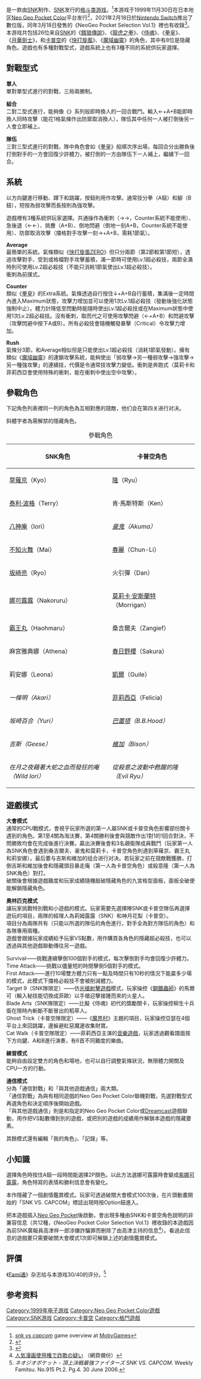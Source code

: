 {{NoteTA
| G1=Games
}}

{{vgname|SNK对卡普空 千年之战|ja=頂上決戦最強ファイターズSNK VS. CAPCOM|en=SNK vs. Capcom: The Match of the Millennium|aka=最终决战最强斗士：SNK vs. 卡普空}}是一款由[[SNK|SNK]]制作、[[SNK|SNK]]发行的[[格斗类游戏|格斗类游戏]]。<ref name="mobygames">[http://www.mobygames.com/game/neo-geo-pocket-color/snk-vs-capcom-the-match-of-the-millennium ''snk vs capcom''] {{Wayback|url=http://www.mobygames.com/game/neo-geo-pocket-color/snk-vs-capcom-the-match-of-the-millennium |date=20151123084209 }} game overview at [[MobyGames|MobyGames]]</ref>本游戏于1999年11月30日在日本地区[[Neo_Geo_Pocket_Color|Neo Geo Pocket Color]]平台发行<ref name="gamefaqs">{{cite web| url = http://www.gamefaqs.com/ngpc/198682-snk-vs-capcom-match-of-the-millennium/data| title = Release information| publisher = [[GameFAQs|GameFAQs]]| date = | accessdate = 2015-11-19| archive-date = 2015-11-23| archive-url = https://web.archive.org/web/20151123094010/http://www.gamefaqs.com/ngpc/198682-snk-vs-capcom-match-of-the-millennium/data| dead-url = no}}</ref>，2021年2月18日於[[Nintendo_Switch|Nintendo Switch]]推出了數位版，同年3月18日發售的《NeoGeo Pocket Selection Vol.1》裡也有收錄<ref>{{Cite web |url=https://www.snk-corp.co.jp/zh/games/ngpcs-vol1/ |title=NeoGeo Pocket Color Selection官方網頁 |access-date=2021-11-21 |archive-date=2021-11-21 |archive-url=https://web.archive.org/web/20211121032459/https://www.snk-corp.co.jp/zh/games/ngpcs-vol1/ |dead-url=no }}</ref>。本游戏共包括26位来自[[SNK|SNK]]的《[[餓狼傳說系列|餓狼傳說]]》、《[[龍虎之拳|龍虎之拳]]》、《[[侍魂系列|侍魂]]》、《[[拳皇系列|拳皇]]》、
《[[月華劍士|月華劍士]]》，和[[卡普空|卡普空]]的《[[快打旋風系列_(格鬥遊戲)|快打旋風]]》、《[[魔域幽靈系列|魔域幽靈]]》的角色，其中有8位是隐藏角色。遊戲也有多種對戰型式，遊戲系統上也有3種不同的系統供玩家選擇。

== 對戰型式 ==

'''單人'''<br>
單對單型式進行的對戰，三局兩勝制。

'''組合'''<br>
二對二型式進行，能夠像《{{link-ja|漫威vs卡普空|VS.シリーズ}}》系列般即時換人的一回合戰鬥。輸入←+A+B能即時換人同時攻擊（能花1格氣條作出防禦取消換人），隊伍其中任何一人被打倒後另一人會立即補上。

'''隊伍'''<br>
三對三型式進行的對戰，隊中角色會如《[[拳皇|拳皇]]》般順次序出場，每回合分出勝負後打倒對手的一方會回復少許體力，被打倒的一方由隊伍下一人補上，繼續下一回合。

== 系統 ==

以方向鍵進行移動、蹲下和跳躍，按鈕則用作攻擊。通常技分拳（A鈕）和腳（B鈕），短按為弱攻擊而長按則為強攻擊。

遊戲裡有3種系統供玩家選擇。共通操作為衝刺（→→，Counter系統不能使用）、急後退（←←）、挑釁（A+B）、倒地閃避（倒地一刻A+B，Counter系統不能使用）、防禦取消攻擊（擋格對手攻擊一刻→+A+B，需耗1節氣）。

'''Average'''<br>
最簡單的系統。氣條類似《[[快打旋風ZERO|快打旋風ZERO]]》但只分兩節（第2節較第1節短），透過攻擊對手、受到或格檔對手攻擊蓄積，滿一節時可使用Lv.1超必殺技，兩節全滿時則可使用Lv.2超必殺技（不能只消耗1節氣使出Lv.1超必殺技）。<br>衝刺為前撲式。

'''Counter'''<br>
類似《[[拳皇|拳皇]]》的Extra系統。氣條透過自行按住↓+A+B自行蓄積，集滿後一定時間內進入Maximum狀態，攻擊力增加並可以使用1次Lv.1超必殺技（發動後強化狀態強制中止）。體力計降低至閃動時能隨時使出Lv.1超必殺技或在Maximum狀態中使用1次Lv.2超必殺技。沒有衝刺，取而代之可使用攻擊閃避（←+A+B）和閃避攻擊（攻擊閃避中按下A或B）。所有必殺技會隨機觸發暴擊（Critical）令攻擊力增加。

'''Rush'''<br>
氣條分3節，和Average相似但是只能使出Lv.1超必殺技（消耗1節氣發動）。擁有類似《[[魔域幽靈|魔域幽靈]]》的連鎖攻擊系統，能夠使出「弱攻擊→另一種弱攻擊→強攻擊→另一種強攻擊」的連續技，代價是令通常技攻擊力變低。衝刺是奔跑式（莫莉卡和菲莉西亞會使用特殊的衝刺，能在衝刺中使出空中攻擊）。

== 參戰角色 ==

下記角色列表裡同一列的角色為互相對應的競敵，他们会在第四关进行对决。

斜體字者為需解禁的隱藏角色。

{| class="wikitable"
|+ 參戰角色
!SNK角色!!卡普空角色
|-
|[[草薙京|草薙京]]（Kyo）||[[隆|隆]]（Ryu）
|-
|[[泰瑞·柏格|泰利·波格]]（Terry）||肯·馬斯特斯（Ken）
|-
|[[八神庵|八神庵]]（Iori）||''[[豪鬼|豪鬼]]（Akuma）''
|-
|[[不知火舞|不知火舞]]（Mai）||[[春麗|春麗]]（Chun-Li）
|-
|[[坂崎亮|坂崎亮]]（Ryo）||火引彈（Dan）
|-
|[[娜可露露|娜可露露]]（Nakoruru）||[[莫莉卡·安斯蘭特|莫莉卡·安斯蘭特]]（Morrigan）
|-
|[[霸王丸|霸王丸]]（Haohmaru）||桑吉爾夫（Zangief）
|-
|麻宮雅典娜（Athena）||[[春日野櫻|春日野櫻]]（Sakura）
|-
|莉安娜（Leona）||[[凱爾|凱爾]]（Guile）
|-
|''一條明（Akari）''||[[菲莉西亞|菲莉西亞]]（Felicia)
|-
|''坂崎百合（Yuri）''||''[[巴蕾塔|巴蕾塔]]（B.B.Hood）''
|-
|''吉斯（Geese）''||''[[維加|維加]]（Bison）''
|-
|''在月之夜藉著大蛇之血而發狂的庵（Wild Iori）''||''從殺意之波動中甦醒的隆（Evil Ryu）''
|}

== 遊戲模式 ==

'''大會模式'''<br>
通常的CPU戰模式，會視乎玩家所選的第一人屬SNK或卡普空角色影響部份關卡遇到的角色。第1至4關為淘汰賽，第4關勝利後會與競敵作出1對1的1回合對決，不問勝敗均會在完成後進行決賽。贏出決賽後會和3名親衛隊成員戰鬥（玩家第一人為SNK角色會遇到桑吉爾夫、豪鬼和莫莉卡，卡普空角色則遇到草薙京、霸王丸和莉安娜）。最后要与吉斯和維加的组合进行对决。若玩家之前在競敵戰獲勝，打倒吉斯和維加後會和隱藏頭目暴走庵（第一人為卡普空角色）或殺意隆（第一人為SNK角色）對打。<br>破關後會根據遊戲難度和玩家成績隨機敲破隱藏角色的九宮格型面板，面板全破便能解鎖隱藏角色。

'''奧林匹克模式'''<br>
讓玩家挑戰特別戰和小遊戲的模式。玩家需要先選擇陣SNK或卡普空隊伍再選擇遊玩的項目，兩隊的經理人為莉姆露露（SNK）和神月花梨（卡普空）。<br>
項目分為兩隊共有（只能以所選的隊伍的角色進行，對手全為對方隊伍的角色）和各隊專用兩種。<br>
遊戲會跟據玩家成績給予玩家VS點數，用作購買各角色的隱藏超必殺技，也可以透過與其他遊戲聯動傳往另一遊戲。

Survival——挑戰連續擊倒100個對手的模式，每次擊倒對手均會回復少許體力。<br>
Time Attack——挑戰以儘量短的時間擊倒5個對手的模式。<br>
First Attack——進行10場雙方體力只有一點及時間只有10秒的情況下能贏多少場的模式，此模式下擋格必殺技不會被削減體力。<br>
Target 9（SNK隊限定）——仿[[光槍射擊遊戲|光槍射擊遊戲]]模式，玩家操控《[[鋼鐵蟲師|鋼鐵蟲師]]》的馬爾可（輸入秘技能切換成菲歐）以手槍迎擊接踵而來的火星人。<br>
Blade Arts（SNK隊限定）——比擬《侍魂》初代的獎勵關卡，玩家操控柳生十兵衛在限時內斬斷不斷冒出的稻草人。<br>
Ghost Trick（卡普空隊限定）——《[[魔界村|魔界村]]》主題的項目，玩家操控亞瑟在4個平台上來回跳躍，邊躲避紅惡魔邊收集財寶。<br>
Cat Walk（卡普空隊限定）——菲莉西亞主演的[[音樂遊戲|音樂遊戲]]，玩家透過觀看譜面按下方向鍵、A和B進行演奏，有6首不同難度的樂曲。

'''練習模式'''<br>
能夠自由設定雙方的角色和場地，也可以自行調整氣條狀況，無限體力開關及CPU一方的行動。

'''通信模式'''<br>
分為「通信對戰」和「與其他遊戲通信」兩大類。<br>
「通信對戰」為與有相同遊戲的Neo Geo Pocket Color聯機對戰，先選對戰型式再選角色和決定順序後開始遊戲。<br>
「與其他遊戲通信」則是和指定的Neo Geo Pocket Color或[[Dreamcast|Dreamcast]]遊戲聯動，用作把VS點數傳到別的遊戲，或把別的遊戲的成績用作解鎖本遊戲的隱藏要素。

其餘模式還有編輯「我的角色」、「記錄」等。

== 小知識 ==

選擇角色時按住A鈕一段時間能選擇2P顏色。以此方法選娜可露露時會變成[[娜可露露#紫娜可露露|紫娜可露露]]，角色特寫的表情和勝利信息會有變化。

本作隱藏了一個劇情鑑賞模式。玩家可透過破關大會模式100次後，在片頭動畫開始的「SNK VS. CAPCOM」標誌出現時按Option鈕進入。

把本遊戲插入[[Neo_Geo_Pocket|Neo Geo Pocket]]後啟動，會出現多種由SNK和卡普空角色說明的非兼容信息（共12種，《NeoGeo Pocket Color Selection Vol.1》裡收錄的本遊戲因為前SNK廣報員高津祥一郎涉嫌詐騙罪而刪除了由高津主持的信息<ref>[https://web.archive.org/web/20150408120030/http://www3.nhk.or.jp/shutoken-news/20150408/3860181.html 人気漫画使用権で詐欺の疑い] （網頁備份）</ref>）。看過此信息的遊戲要只需要破關大會模式1次即可解鎖上述的劇情鑑賞模式。

== 評價 ==

《[[Fami通|Fami通]]》杂志给与本游戏30/40的评分。<ref>''ネオジオポケット - 頂上決戦最強ファイターズ SNK VS. CAPCOM''. Weekly Famitsu. No.915 Pt.2. Pg.4. 30 June 2006.</ref>

== 参考资料 ==
{{Reflist}}

{{DEFAULTSORT:Choujou Kessen Saikyou Fighters SNK vs. Capcom}}
[[Category:1999年电子游戏|Category:1999年电子游戏]]
[[Category:Neo_Geo_Pocket_Color遊戲|Category:Neo Geo Pocket Color遊戲]]
[[Category:SNK游戏|Category:SNK游戏]]
[[Category:卡普空|Category:卡普空]]
[[Category:格鬥遊戲|Category:格鬥遊戲]]